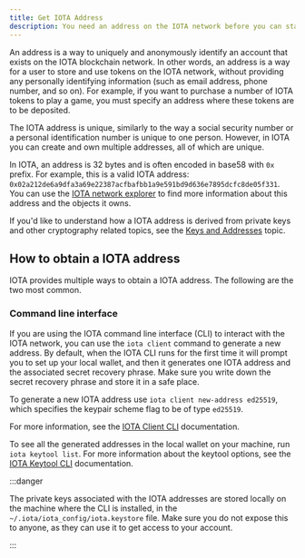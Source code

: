 ```yaml
---
title: Get IOTA Address
description: You need an address on the IOTA network before you can start trading NFTs, purchase IOTA tokens, or perform other transactions.
---
```


An address is a way to uniquely and anonymously identify an account that exists on the IOTA blockchain network. In other words, an address is a way for a user to store and use tokens on the IOTA network, without providing any personally identifying information (such as email address, phone number, and so on). For example, if you want to purchase a number of IOTA tokens to play a game, you must specify an address where these tokens are to be deposited.

The IOTA address is unique, similarly to the way a social security number or a personal identification number is unique to one person. However, in IOTA you can create and own multiple addresses, all of which are unique. 

In IOTA, an address is 32 bytes and is often encoded in base58 with `0x` prefix. For example, this is a valid IOTA address: `0x02a212de6a9dfa3a69e22387acfbafbb1a9e591bd9d636e7895dcfc8de05f331`. You can use the [IOTA network explorer](https://explorer.iota.cafe/) to find more information about this address and the objects it owns.

If you'd like to understand how a IOTA address is derived from private keys and other cryptography related topics, see the [Keys and Addresses](../cryptography/transaction-auth/keys-addresses.mdx) topic.


## How to obtain a IOTA address

IOTA provides multiple ways to obtain a IOTA address. The following are the two most common. 

### Command line interface

If you are using the IOTA command line interface (CLI) to interact with the IOTA network, you can use the `iota client` command to generate a new address. By default, when the IOTA CLI runs for the first time it will prompt you to set up your local wallet, and then it generates one IOTA address and the associated secret recovery phrase. Make sure you write down the secret recovery phrase and store it in a safe place. 


To generate a new IOTA address use `iota client new-address ed25519`, which specifies the keypair scheme flag to be of type `ed25519`.

For more information, see the [IOTA Client CLI](../../references/cli/client.mdx) documentation.

To see all the generated addresses in the local wallet on your machine, run `iota keytool list`. For more information about the keytool options, see the [IOTA Keytool CLI](../../references/cli/keytool.mdx) documentation.

:::danger

The private keys associated with the IOTA addresses are stored locally on the machine where the CLI is installed, in the `~/.iota/iota_config/iota.keystore` file. Make sure you do not expose this to anyone, as they can use it to get access to your account.

:::
